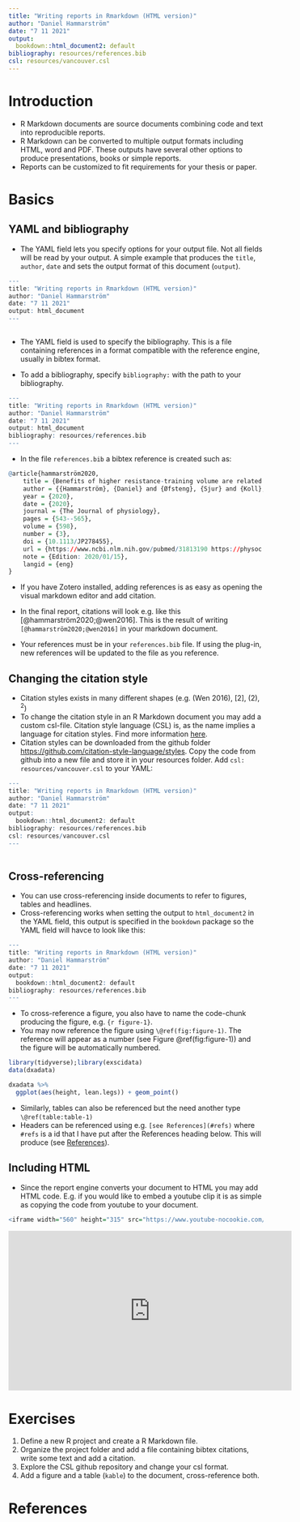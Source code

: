 ```yaml
---
title: "Writing reports in Rmarkdown (HTML version)"
author: "Daniel Hammarström"
date: "7 11 2021"
output: 
  bookdown::html_document2: default
bibliography: resources/references.bib
csl: resources/vancouver.csl
---
```


# Introduction

-   R Markdown documents are source documents combining code and text into reproducible reports.
-   R Markdown can be converted to multiple output formats including HTML, word and PDF. These outputs have several other options to produce presentations, books or simple reports.
-   Reports can be customized to fit requirements for your thesis or paper.

# Basics

## YAML and bibliography

-   The YAML field lets you specify options for your output file. Not all fields will be read by your output. A simple example that produces the `title`, `author`, `date` and sets the output format of this document (`output`).

```r

---
title: "Writing reports in Rmarkdown (HTML version)"
author: "Daniel Hammarström"
date: "7 11 2021"
output: html_document
---
 
```

-   The YAML field is used to specify the bibliography. This is a file containing references in a format compatible with the reference engine, usually in bibtex format.

-   To add a bibliography, specify `bibliography:` with the path to your bibliography.

```r



---
title: "Writing reports in Rmarkdown (HTML version)"
author: "Daniel Hammarström"
date: "7 11 2021"
output: html_document
bibliography: resources/references.bib
---

```

-   In the file `references.bib` a bibtex reference is created such as:

```r

@article{hammarström2020,
	title = {Benefits of higher resistance-training volume are related to ribosome biogenesis},
	author = {{Hammarström}, {Daniel} and {Øfsteng}, {Sjur} and {Koll}, {Lise} and {Hanestadhaugen}, {Marita} and {Hollan}, {Ivana} and {Apró}, {William} and {Whist}, {Jon Elling} and {Blomstrand}, {Eva} and {Rønnestad}, {Bent R.} and {Ellefsen}, {Stian}},
	year = {2020},
	date = {2020},
	journal = {The Journal of physiology},
	pages = {543--565},
	volume = {598},
	number = {3},
	doi = {10.1113/JP278455},
	url = {https://www.ncbi.nlm.nih.gov/pubmed/31813190 https://physoc.onlinelibrary.wiley.com/doi/full/10.1113/JP278455},
	note = {Edition: 2020/01/15},
	langid = {eng}
}


```

-   If you have Zotero installed, adding references is as easy as opening the visual markdown editor and add citation.

-   In the final report, citations will look e.g. like this [@hammarström2020;@wen2016]. This is the result of writing `[@hammarström2020;@wen2016]` in your markdown document.
-   Your references must be in your `references.bib` file. If using the plug-in, new references will be updated to the file as you reference.

## Changing the citation style

- Citation styles exists in many different shapes (e.g. (Wen 2016), [2], (2), ^2^)
- To change the citation style in an R Markdown document you may add a custom csl-file. Citation style language (CSL) is, as the name implies a language for citation styles. Find more information [here](https://citationstyles.org/authors/).
- Citation styles can be downloaded from the github folder [https://github.com/citation-style-language/styles](https://github.com/citation-style-language/styles). Copy the code from github into a new file and store it in your resources folder. Add `csl: resources/vancouver.csl` to your YAML:

```r
---
title: "Writing reports in Rmarkdown (HTML version)"
author: "Daniel Hammarström"
date: "7 11 2021"
output: 
  bookdown::html_document2: default
bibliography: resources/references.bib
csl: resources/vancouver.csl
---
  
```



## Cross-referencing

-   You can use cross-referencing inside documents to refer to figures, tables and headlines.
-   Cross-referencing works when setting the output to `html_document2` in the YAML field, this output is specified in the `bookdown` package so the YAML field will havce to look like this:

```r

---
title: "Writing reports in Rmarkdown (HTML version)"
author: "Daniel Hammarström"
date: "7 11 2021"
output: 
  bookdown::html_document2: default
bibliography: resources/references.bib
---

```


-   To cross-reference a figure, you also have to name the code-chunk producing the figure, e.g. `{r figure-1}`.
-   You may now reference the figure using `\@ref(fig:figure-1)`. The reference will appear as a number (see Figure \@ref(fig:figure-1)) and the figure will be automatically numbered.


```r
library(tidyverse);library(exscidata)
data(dxadata)

dxadata %>%
  ggplot(aes(height, lean.legs)) + geom_point()


```

-   Similarly, tables can also be referenced but the need another type `\@ref(table:table-1)`
-   Headers can be referenced using e.g. `[see References](#refs)` where `#refs` is a id that I have put after the References heading below. This will produce (see [References](#refs)).



## Including HTML

-   Since the report engine converts your document to HTML you may add HTML code. E.g. if you would like to embed a youtube clip it is as simple as copying the code from youtube to your document.

```r

<iframe width="560" height="315" src="https://www.youtube-nocookie.com/embed/_DhOMdcbjuU" frameborder="0" allowfullscreen></iframe>

```

<iframe width="560" height="315" src="https://www.youtube-nocookie.com/embed/_DhOMdcbjuU" frameborder="0" allowfullscreen></iframe>

# Exercises

1. Define a new R project and create a R Markdown file.
2. Organize the project folder and add a file containing bibtex citations, write some text and add a citation.
3. Explore the CSL github repository and change your csl format.
3. Add a figure and a table (`kable`) to the document, cross-reference both.




# References {#refs}
